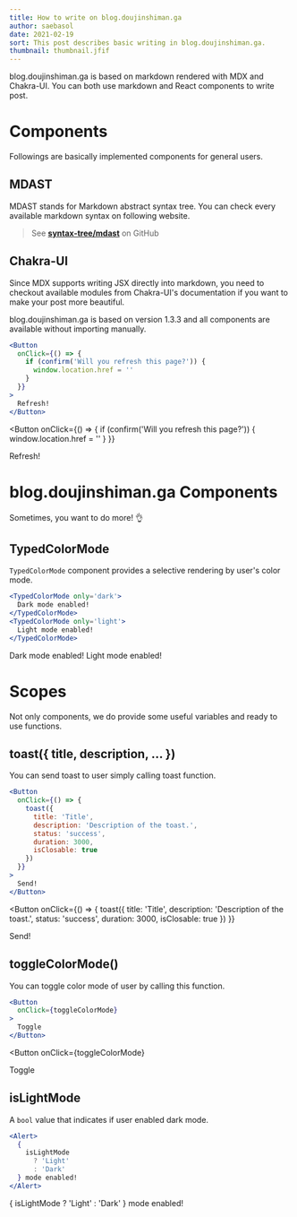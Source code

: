 ```yaml
---
title: How to write on blog.doujinshiman.ga
author: saebasol
date: 2021-02-19
sort: This post describes basic writing in blog.doujinshiman.ga.
thumbnail: thumbnail.jfif
---
```


blog.doujinshiman.ga is based on markdown rendered with MDX and Chakra-UI.
You can both use markdown and React components to write post.

# Components

Followings are basically implemented components for general users.

## MDAST

MDAST stands for Markdown abstract syntax tree.
You can check every available markdown syntax on following website.

> See **[syntax-tree/mdast](https://github.com/syntax-tree/mdast#nodes)** on GitHub

## Chakra-UI

Since MDX supports writing JSX directly into markdown,
you need to checkout available modules from Chakra-UI's documentation
if you want to make your post more beautiful.

blog.doujinshiman.ga is based on version 1.3.3 and all components are available without importing manually.

```jsx
<Button
  onClick={() => {
    if (confirm('Will you refresh this page?')) {
      window.location.href = ''
    }
  }}
>
  Refresh!
</Button>
```

<Button
  onClick={() => {
    if (confirm('Will you refresh this page?')) {
      window.location.href = ''
    }
  }}
>
  Refresh!
</Button>

# blog.doujinshiman.ga Components

Sometimes, you want to do more! 👌

## TypedColorMode

`TypedColorMode` component provides a selective rendering by user's color mode.

```jsx
<TypedColorMode only='dark'>
  Dark mode enabled!
</TypedColorMode>
<TypedColorMode only='light'>
  Light mode enabled!
</TypedColorMode>
```

<TypedColorMode only='dark'>
  Dark mode enabled!
</TypedColorMode>
<TypedColorMode only='light'>
  Light mode enabled!
</TypedColorMode>

# Scopes

Not only components, we do provide some useful variables and ready to use functions.

## toast({ title, description, ... })

You can send toast to user simply calling toast function.

```jsx
<Button
  onClick={() => {
    toast({
      title: 'Title',
      description: 'Description of the toast.',
      status: 'success',
      duration: 3000,
      isClosable: true
    })
  }}
>
  Send!
</Button>
```

<Button
  onClick={() => {
    toast({
      title: 'Title',
      description: 'Description of the toast.',
      status: 'success',
      duration: 3000,
      isClosable: true
    })
  }}
>
  Send!
</Button>

## toggleColorMode()

You can toggle color mode of user by calling this function.

```jsx
<Button
  onClick={toggleColorMode}
>
  Toggle
</Button>
```

<Button
  onClick={toggleColorMode}
>
  Toggle
</Button>

## isLightMode

A `bool` value that indicates if user enabled dark mode.

```jsx
<Alert>
  {
    isLightMode
      ? 'Light'
      : 'Dark'
  } mode enabled!
</Alert>
```

<Alert>
  {
    isLightMode
      ? 'Light'
      : 'Dark'
  } mode enabled!
</Alert>
